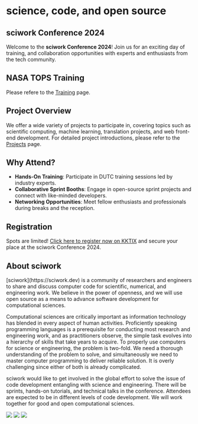 # science, code, and open source

## sciwork Conference 2024
Welcome to the **sciwork Conference 2024**! Join us for an exciting day of training, and collaboration opportunities with experts and enthusiasts from the tech community.

## NASA TOPS Training

Please refere to the <a href="/training">Training</a> page.

## **Project Overview**

We offer a wide variety of projects to participate in, covering topics such as scientific computing, machine learning, translation projects, and web front-end development. For detailed project introductions, please refer to the <a href="/projects">Projects</a> page.

## Why Attend?
- **Hands-On Training**: Participate in DUTC training sessions led by industry experts.  
- **Collaborative Sprint Booths**: Engage in open-source sprint projects and connect with like-minded developers.  
- **Networking Opportunities**: Meet fellow enthusiasts and professionals during breaks and the reception.

## Registration
Spots are limited!
[Click here to register now on KKTIX](https://sciwork.kktix.cc/events/sciwork-conference-20241214-ntu) and secure your place at the sciwork Conference 2024.

## About sciwork

<div className="tw-mb-14 tablet:tw-mb-20 tablet:tw-flex tablet:tw-flex-col-reverse">
  <div>
[sciwork](https://sciwork.dev) is a community of researchers and engineers to
share and discuss computer code for scientific, numerical, and engineering
work. We believe in the power of openness, and we will use open source as a
means to advance software development for computational sciences.

Computational sciences are critically important as information technology has
blended in every aspect of human activities. Proficiently speaking programming
languages is a prerequisite for conducting most research and engineering work,
and as practitioners observe, the simple task evolves into a hierarchy of
skills that take years to acquire. To properly use computers for science or
engineering, the problem is two-fold. We need a thorough understanding of the
problem to solve, and simultaneously we need to master computer programming to
deliver reliable solution. It is overly challenging since either of both is
already complicated.

sciwork would like to get involved in the global effort to solve the issue of
code development entangling with science and engineering. There will be
sprints, hands-on tutorials, and technical talks in the conference. Attendees
are expected to be in different levels of code development. We will work
together for good and open computational sciences.

  </div>
  <div className="tw-flex tw-flex-col tablet:tw-flex-row">
    <img className="tw-my-0 tablet:tw-w-1/3" src="https://live.staticflickr.com/65535/52838576141_6faeaeb37e_k.jpg" />
    <img className="tw-my-0 tablet:tw-w-1/3" src="https://live.staticflickr.com/65535/52838761559_16ef82dba5_k.jpg" />
    <img className="tw-my-0 tablet:tw-w-1/3" src="https://live.staticflickr.com/65535/52919230990_ec629d4edb_k.jpg" />
  </div>
</div>
